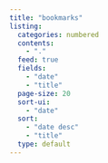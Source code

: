 ```yaml
---
title: "bookmarks"
listing:
  categories: numbered
  contents:
    - "."
  feed: true
  fields:
    - "date"
    - "title"
  page-size: 20
  sort-ui:
    - "date"
  sort:
    - "date desc"
    - "title"
  type: default
---
```

